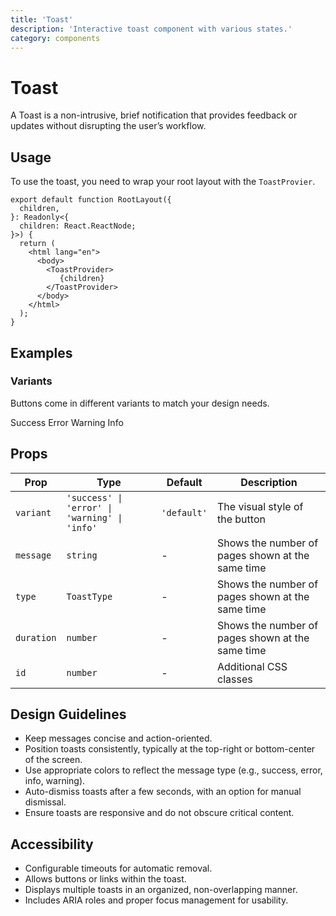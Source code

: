 ```yaml
---
title: 'Toast'
description: 'Interactive toast component with various states.'
category: components
---
```


# Toast

A Toast is a non-intrusive, brief notification that provides feedback or updates without disrupting the user’s workflow.

## Usage

<ComponentPreview name='toast' />

To use the toast, you need to wrap your root layout with the `ToastProvier`.

```tsx
export default function RootLayout({
  children,
}: Readonly<{
  children: React.ReactNode;
}>) {
  return (
    <html lang="en">
      <body>
        <ToastProvider>
           {children}
        </ToastProvider>
      </body>
    </html>
  );
}

```

## Examples

### Variants

Buttons come in different variants to match your design needs.

<Tabs defaultValue='success'>
    <TabsList>
        <TabsTrigger value='success'>Success</TabsTrigger>
        <TabsTrigger value='error'>Error</TabsTrigger>
        <TabsTrigger value='warning'>Warning</TabsTrigger>
        <TabsTrigger value='info'>Info</TabsTrigger>
    </TabsList>
    <TabsContent value='success'>
        <ComponentPreview
        name='toast'
        />
    </TabsContent>
    <TabsContent value='error'>
        <ComponentPreview
        name='error_toast'
        />
    </TabsContent>
    <TabsContent value='warning'>
        <ComponentPreview
        name='warning_toast'
        />
    </TabsContent>
    <TabsContent value='info'>
        <ComponentPreview
        name='info_toast'
        />
    </TabsContent>
</Tabs>

## Props

| Prop        | Type                                                         | Default     | Description                                                |
| ----------- | ------------------------------------------------------------ | ----------- | ---------------------------------------------------------- |
| `variant`   | `'success' \| 'error' \| 'warning' \| 'info'`                | `'default'` | The visual style of the button                             |
| `message`   | `string`                                                     | -           | Shows the number of pages shown at the same time           |
| `type`      | `ToastType`                                                  | -           | Shows the number of pages shown at the same time           |
| `duration`  | `number`                                                     | -           | Shows the number of pages shown at the same time           |
| `id`        | `number`                                                     | -           | Additional CSS classes                                     |

## Design Guidelines

- Keep messages concise and action-oriented.
- Position toasts consistently, typically at the top-right or bottom-center of the screen.
- Use appropriate colors to reflect the message type (e.g., success, error, info, warning).
- Auto-dismiss toasts after a few seconds, with an option for manual dismissal.
- Ensure toasts are responsive and do not obscure critical content.

## Accessibility

- Configurable timeouts for automatic removal.
- Allows buttons or links within the toast.
- Displays multiple toasts in an organized, non-overlapping manner.
- Includes ARIA roles and proper focus management for usability.
